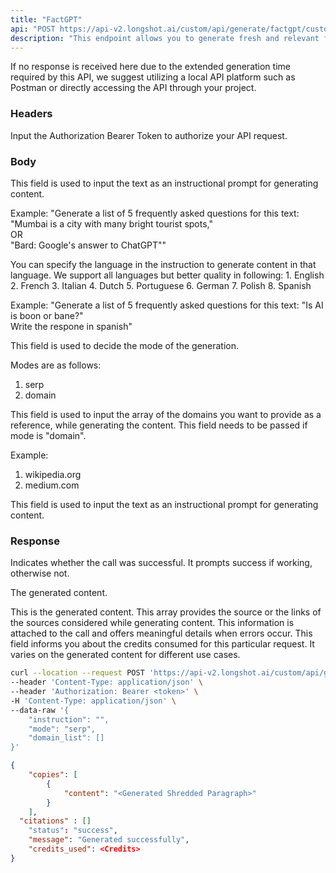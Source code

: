 ```yaml
---
title: "FactGPT"
api: "POST https://api-v2.longshot.ai/custom/api/generate/factgpt/custom"
description: "This endpoint allows you to generate fresh and relevant factually accurate content- FactGPT."
---
```


If no response is received here due to the extended generation time required by this API, we suggest utilizing a local API platform such as Postman or directly accessing the API through your project.

### Headers

<ParamField header="Authorization" type="string" placeholder="Bearer <Secret Token>" required>
  Input the Authorization Bearer Token to authorize your API request.
</ParamField>

### Body

<ParamField body="instruction" type="string" required>
  This field is used to input the text as an instructional prompt for generating content. 
  
  Example: 
  "Generate a list of 5 frequently asked questions for this text: "Mumbai is a city with many bright tourist spots,"  
    OR  
  "Bard: Google's answer to ChatGPT""  

  You can specify the language in the instruction to generate content in that language. We support all languages but better quality in following:
    1. English
    2. French
    3. Italian
    4. Dutch
    5. Portuguese
    6. German
    7. Polish
    8. Spanish
  
  Example:
  "Generate a list of 5 frequently asked questions for this text: "Is AI is boon or bane?"  
   Write the respone in spanish"
</ParamField>

<ParamField body="mode" type="string" default="serp" required>
  This field is used to decide the mode of the generation. 

  Modes are as follows:
  1. serp
  2. domain
  
</ParamField>

<ParamField body="domain_list" type="string">
  This field is used to input the array of the domains you want to provide as a reference, while generating the content.
  This field needs to be passed if mode is "domain".

  Example:
  1. wikipedia.org
  2. medium.com
</ParamField>

<ParamField body="topic" type="string">
  This field is used to input the text as an instructional prompt for generating content.
</ParamField>

### Response

<ResponseField name="status" type="string">
  Indicates whether the call was successful. It prompts success if working, otherwise not.
</ResponseField>

<ResponseField name="copies" type="object">

The generated content.

<Expandable title="Toggle object">

<ResponseField name="content" type="string">
  This is the generated content.
</ResponseField>

</Expandable>

</ResponseField>

<ResponseField name="citations" type="string">
  This array provides the source or the links of the sources considered while generating content.
</ResponseField>

<ResponseField name="message" type="string">
  This information is attached to the call and offers meaningful details when errors occur.
</ResponseField>

<ResponseField name="credits_used" type="number">
  This field informs you about the credits consumed for this particular request. It varies on the generated content for different use cases.
</ResponseField>

<RequestExample>

```bash Example Request
curl --location --request POST 'https://api-v2.longshot.ai/custom/api/generate/factgpt/custom' \
--header 'Content-Type: application/json' \
--header 'Authorization: Bearer <token>' \
-H 'Content-Type: application/json' \
--data-raw '{
    "instruction": "",
    "mode": "serp",
    "domain_list": []
}'
```

</RequestExample>

<ResponseExample>

```json Response
{
	"copies": [
		{
			"content": "<Generated Shredded Paragraph>"
		}
	],
  "citations" : []
	"status": "success",
	"message": "Generated successfully",
	"credits_used": <Credits>
}
```

</ResponseExample>
